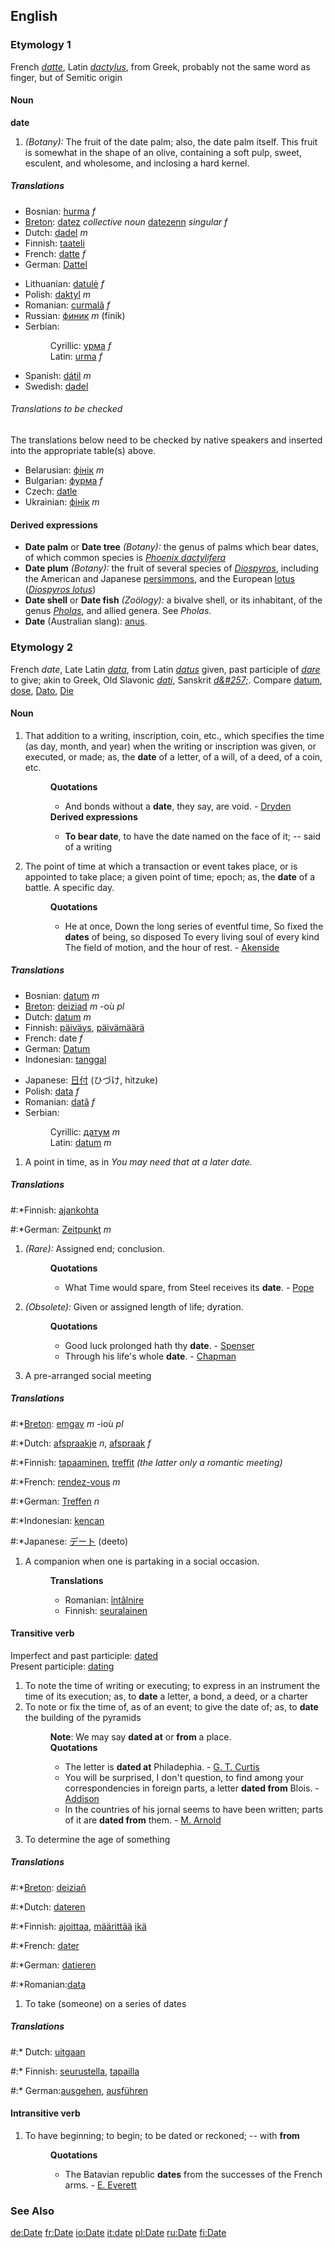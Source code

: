{{cleanup}}
==English==
===Etymology 1===
French ''[[datte]]'', Latin ''[[dactylus]]'', from Greek, probably not the same word as finger, but of Semitic origin
====Noun====
'''date'''
#''(Botany):'' The fruit of the date palm; also, the date palm itself.  This fruit is somewhat in the shape of an olive, containing a soft pulp, sweet, esculent, and wholesome, and inclosing a hard kernel. 
=====Translations=====
{{top}}
*Bosnian: [[hurma]] ''f''
*[[Breton]]: [[datez]] ''collective noun'' [[datezenn]] ''singular f''
*Dutch: [[dadel]] ''m''
*Finnish: [[taateli]]
*French: [[datte]] ''f''
*German: [[Dattel]]
{{mid}}
*Lithuanian: [[datulė]] ''f''
*Polish: [[daktyl]] ''m''
*Romanian: [[curmală]] ''f''
*Russian: [[финик]] ''m'' (finik)
*Serbian:
*:Cyrillic: [[урма]] ''f''
*:Latin: [[urma]] ''f''
*Spanish: [[dátil]] ''m''
*Swedish: [[dadel]]
{{bottom}}

======Translations to be checked======
<!--Remove this section once all of the translations below have been moved into the tables above.-->

The translations below need to be checked by native speakers and inserted into the appropriate table(s) above.

*Belarusian: [[фінік]] ''m''
*Bulgarian: [[фурма]] ''f''
*Czech: [[datle]]
*Ukrainian: [[фінік]] ''m''

====Derived expressions====
*'''Date palm''' or '''Date tree''' ''(Botany):'' the genus of palms which bear dates, of which common species is ''[[Phoenix dactylifera]]''
*'''Date plum''' ''(Botany):'' the fruit of several species of ''[[Diospyros]]'', including the American and Japanese [[persimmon]]s, and the European [[lotus]] (''[[Diospyros lotus]]'')
*'''Date shell''' or '''Date fish''' ''(Zoölogy):'' a bivalve shell, or its inhabitant, of the genus ''[[Pholas]]'', and allied genera. See ''Pholas''.
*'''Date''' (Australian slang): [[anus]].

===Etymology 2===
French ''date'', Late Latin ''[[data]]'', from Latin ''[[datus]]'' given, past participle of ''[[dare]]'' to give; akin to Greek, Old Slavonic ''[[dati]]'', Sanskrit ''[[d&#257;]]''. Compare [[datum]], [[dose]], [[Dato]], [[Die]]
====Noun====
#That addition to a writing, inscription, coin, etc., which specifies the time (as day, month, and year) when the writing or inscription was given, or executed, or made; as, the '''date''' of a letter, of a will, of a deed, of a coin, etc.
#:'''Quotations'''
#:*And bonds without a '''date''', they say, are void. - [[Dryden]]
#:'''Derived expressions'''
#:*'''To bear date''', to have the date named on the face of it; -- said of a writing
#The point of time at which a transaction or event takes place, or is appointed to take place; a given point of time; epoch; as, the '''date''' of a battle.  A specific day.
#:'''Quotations'''
#:*He at once, Down the long series of eventful time, So fixed the '''dates''' of being, so disposed To every living soul of every kind The field of motion, and the hour of rest. - [[Akenside]]
=====Translations=====
{{top}}
*Bosnian: [[datum]] ''m''
*[[Breton]]: [[deiziad]] ''m'' -où ''pl''
*Dutch: [[datum]] ''m''
*Finnish: [[päiväys]], [[päivämäärä]]
*French: date ''f''
*German: [[Datum]]
*Indonesian: [[tanggal]]
{{mid}}
*Japanese: [[日付]] (ひづけ, hitzuke)
*Polish: [[data]] ''f''
*Romanian: [[dată]] ''f''
*Serbian:
*:Cyrillic: [[датум]] ''m''
*:Latin: [[datum]] ''m''
{{bottom}}
#A point in time, as in ''You may need that at a later date.''

=====Translations=====
#:*Finnish: [[ajankohta]]
#:*German: [[Zeitpunkt]] ''m''
#''(Rare):'' Assigned end; conclusion.
#:'''Quotations'''
#:*What Time would spare, from Steel receives its '''date'''. - [[Pope]]
#''(Obsolete):'' Given or assigned length of life; dyration.
#:'''Quotations'''
#:*Good luck prolonged hath thy '''date'''. - [[Spenser]]
#:*Through his life's whole '''date'''. - [[Chapman]]
#A pre-arranged social meeting
=====Translations=====
#:*[[Breton]]: [[emgav]] ''m'' -ioù ''pl''
#:*Dutch: [[afspraakje]] ''n'', [[afspraak]] ''f''
#:*Finnish: [[tapaaminen]], [[treffit]] ''(the latter only a romantic meeting)''
#:*French: [[rendez-vous]] ''m''
#:*German: [[Treffen]] ''n''
#:*Indonesian: [[kencan]]
#:*Japanese: [[デート]] (deeto)
#A companion when one is partaking in a social occasion.
#:'''Translations'''
#:*Romanian: [[întâlnire]]
#:*Finnish: [[seuralainen]]

====Transitive verb====
Imperfect and past participle: [[dated]]<br>
Present participle: [[dating]] 
#To note the time of writing or executing; to express in an instrument the time of its execution; as, to '''date''' a letter, a bond, a deed, or a charter
#To note or fix the time of, as of an event; to give the date of; as, to '''date''' the building of the pyramids
#:'''Note''': We may say '''dated at''' or '''from''' a place.
#:'''Quotations'''
#:*The letter is '''dated at''' Philadephia. - [[G. T. Curtis]]
#:*You will be surprised, I don't question, to find among your correspondencies in foreign parts, a letter '''dated from''' Blois. - [[Addison]]
#:*In the countries of his jornal seems to have been written; parts of it are '''dated from''' them. - [[M. Arnold]]
#To determine the age of something
=====Translations=====
#:*[[Breton]]: [[deiziañ]]
#:*Dutch: [[dateren]]
#:*Finnish: [[ajoittaa]], [[määrittää]] [[ikä]]
#:*French: [[dater]]
#:*German: [[datieren]]
#:*Romanian:[[data]]

#To take (someone) on a series of dates

=====Translations=====
#:* Dutch: [[uitgaan]]
#:* Finnish: [[seurustella]], [[tapailla]]
#:* German:[[ausgehen]], [[ausführen]]
====Intransitive verb====
#To have beginning; to begin; to be dated or reckoned; -- with '''from'''
#:'''Quotations'''
#:*The Batavian republic '''dates''' from the successes of the French arms. - [[E. Everett]]

===See Also===
{{pedialite}}
[[de:Date]]
[[fr:Date]]
[[io:Date]]
[[it:date]]
[[pl:Date]]
[[ru:Date]]
[[fi:Date]]